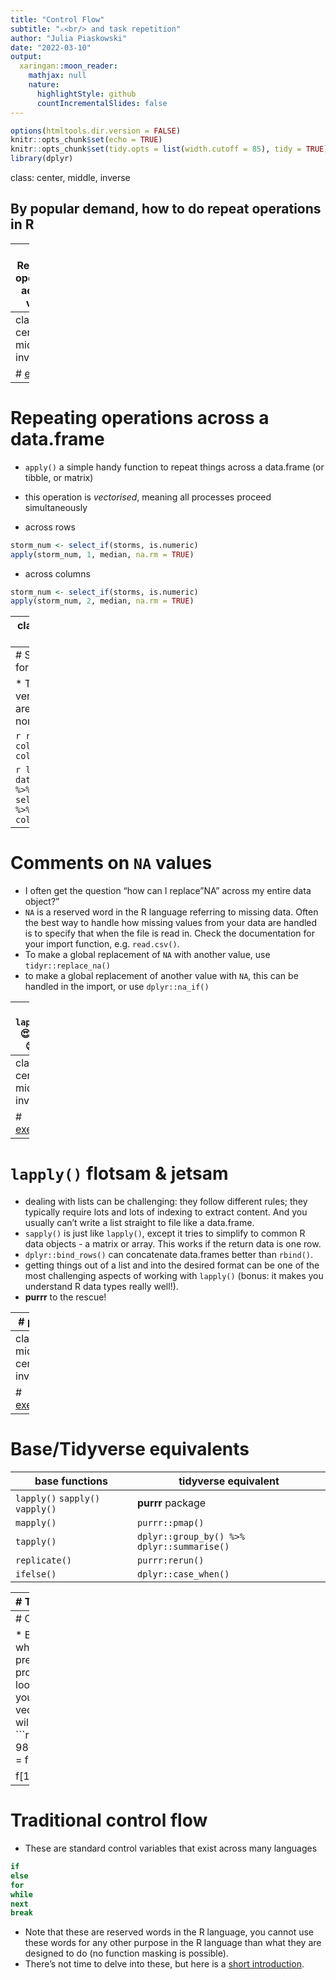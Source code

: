 ```yaml
---
title: "Control Flow"
subtitle: "⚔<br/> and task repetition"
author: "Julia Piaskowski"
date: "2022-03-10"
output:
  xaringan::moon_reader:
    mathjax: null
    nature:
      highlightStyle: github
      countIncrementalSlides: false
---
```


```r
options(htmltools.dir.version = FALSE)
knitr::opts_chunk$set(echo = TRUE)
knitr::opts_chunk$set(tidy.opts = list(width.cutoff = 85), tidy = TRUE)
library(dplyr)
```

class: center, middle, inverse

## By popular demand, how to do repeat operations in R

---
# Repeating operations across a vector

* reminder: a vector is an object with a length attribute composed of items each of the same class. It can have a name attribute (not required)

* `ifelse(test, action-if-yes, action-if-no)`

* the 'test' is a an R function that will return a TRUE or FALSE (`is.na()`, `is.numeric()`)

* a vector example
```r
x <- 1:10
y <- ifelse(x < 5, NA, x)
```

* a vector example inside a data.frame
```r
data(storms, package = "dplyr")
storms$category_simple <- ifelse(storms$wind <= 50, "small", "big")
```

---
class: center, middle, inverse

# [exercise](exercises/exercise-10.html)

---
# Repeating operations across a data.frame

* `apply()` a simple handy function to repeat things across a data.frame (or tibble, or matrix)
* this operation is *vectorised*, meaning all processes proceed simultaneously

* across rows
```r
storm_num <- select_if(storms, is.numeric)
apply(storm_num, 1, median, na.rm = TRUE)
```

* across columns
```r
storm_num <- select_if(storms, is.numeric)
apply(storm_num, 2, median, na.rm = TRUE)
```

---
class: center,  middle, inverse

# [exercise](exercises/exercise-11.html)

---
# Special R functions for rows and columns

* These functions are very, very fast
* they are not forgiving of non-numeric data

```r
rowSums(); colSums()
rowMeans(); colMeans()
```

```r
library(dplyr); data("storms")
storms %>% select_if(is.numeric) %>% colMeans(na.rm=TRUE)
```

---
# Comments on `NA` values

* I often get the question "how can I replace "NA" across my entire data object?" 
* `NA` is a reserved word in the R language referring to missing data. Often the best way to handle how missing values from your data are handled is to specify that when the file is read in. Check the documentation for your import function, e.g. `read.csv()`.
* To make a global replacement of `NA` with another value, use `tidyr::replace_na()`
* to make a global replacement of another value with `NA`, this can be handled in the import, or use `dplyr::na_if()`

---
# `lapply()`
😍😍😍😍😍

* vectorised over *lists*
* if you can express one aspect of your operation as a list, this can probably work for you!
* downside: everything comes back as a list
* very simple notation: 

```r
lapply(list, some_function)
```

* Here are [Some examples](exercises/lapply-examples.html)

---
class: center, middle, inverse

# [exercise](exercises/exercise-12.html)

---
# `lapply()` flotsam & jetsam

* dealing with lists can be challenging: they follow different rules; they typically require lots and lots of indexing to extract content. And you usually can't write a list straight to file like a data.frame.  
* `sapply()` is just like `lapply()`, except it tries to simplify to common R data objects - a matrix or array. This works if the return data is one row. 
* `dplyr::bind_rows()` can concatenate data.frames better than `rbind()`.
* getting things out of a list and into the desired format can be one of the most challenging aspects of working with `lapply()` (bonus: it makes you understand R data types really well!).
* **purrr** to the rescue! 

---
# purrr

* **[purrr](https://purrr.tidyverse.org/)** does all of the hard work of iteration *plus* conversion of output to the object type you want! 

```r
library(purrr)

mtcars %>%
  split(.$cyl) %>%
  map(~ lm(mpg ~ wt, data = .x)) %>%
  map_dfr(~ as.data.frame(t(as.matrix(coef(.)))))
```

.footnote[[purrr cheatsheet](https://raw.githubusercontent.com/rstudio/cheatsheets/main/purrr.pdf)]

---
class: middle, center, inverse

# [exercise](exercises/exercise-13.html)


---
# Base/Tidyverse equivalents

|base functions | tidyverse equivalent |
|--------------|-----------------------|
| `lapply()` `sapply()` `vapply()`|  **purrr** package   |
| `mapply()` | `purrr::pmap()` |
| `tapply()` | `dplyr::group_by() %>%  dplyr::summarise()` |
| `replicate()` | `purrr:rerun()` |
| `ifelse()`  | `dplyr::case_when()`  |

---
# The oft-abused `for`

```r
for (i in thingy) {
  do_something()
}
```

* I see things like this frequently: 
```r
x <- LETTERS[1:10]
for (i in x) print(i)
# same as sapply(x, print)
```

* Or worse: 
```r
for (i in item1) {
  for(j in item2) {
    here_we_go(...)
  } }
```

---
# Optimal use of `for`

* Better usage of `for` is when you *require* the previous value(s) to proceed through the loop
* pre-allocation of your vector/data.frame/list/etc will result in faster code
```r
f <- c(0, 1, rep(NA, 98))
for (i in 3:100){
  f[i] = f[i-1] + f[i-2]
}

f[1:20]
```

---
# Traditional control flow

* These are standard control variables that exist across many languages

```r
if
else
for 
while
next
break
```

* Note that these are reserved words in the R language, you cannot use these words for any other purpose in the R language than what they are designed to do (no function masking is possible). 
* There's not time to delve into these, but here is a [short introduction](exercises/while-if-break.html). 

